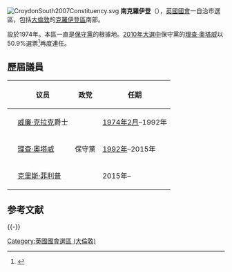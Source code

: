 {{noteTA
|G1=UK Places
}}
{{For|1974年前名為南克羅伊登的選區|南克羅伊登 (英國國會歷史選區)}}

[[File:CroydonSouth2007Constituency.svg|right]]
'''南克羅伊登'''（{{lang-en|Croydon South}}），[[英國|英國]][[英國國會|國會]]一自治市選區，包括[[大倫敦|大倫敦]]的[[克羅伊登區|克羅伊登區]]南部。

設於1974年。本區一直是[[保守黨_(英國)|保守黨]]的根據地。[[2010年英國大選|2010年大選中]]保守黨的[[理查·奧塔威|理查·奧塔威]]以50.9%選票<ref>{{cite news
|publisher=[[英國廣播公司|英國廣播公司]]
|date=2010年5月7日
|title=Election 2010/Constituency/Croydon South
|url=http://news.bbc.co.uk/1/shared/election2010/results/constituency/b28.stm
|accessdate=2010年9月25日
|archive-date=2017年8月23日
|archive-url=https://web.archive.org/web/20170823073134/http://news.bbc.co.uk/1/shared/election2010/results/constituency/b28.stm
|dead-url=no
}}</ref>再度連任。

==歷屆議員==
{| class="wikitable"
|-
!colspan="1"| !!议员!!政党!!任期
|-
|rowspan=3 style="background-color: {{Party_meta/color/保守黨 (英國)}}"| 
| [[威廉·克拉克，肯普斯頓的克拉克勳爵|威廉·克拉克]]爵士
|rowspan=3|保守黨
| [[1974年2月英国大选|1974年2月]]–1992年
|-
| [[理查·奧塔威|理查·奧塔威]]
| [[1992年英国大选|1992年]]–2015年
|-
| [[克里斯·菲利普|克里斯·菲利普]] ||  2015年–
|}

==参考文献==
{{reflist}}

{{-}}
{{英國國會選區 (倫敦)}}
{{DEFAULTSORT:Croydon South (UK Parliament constituency)}}

[[Category:英國國會選區_(大倫敦)|Category:英國國會選區 (大倫敦)]]